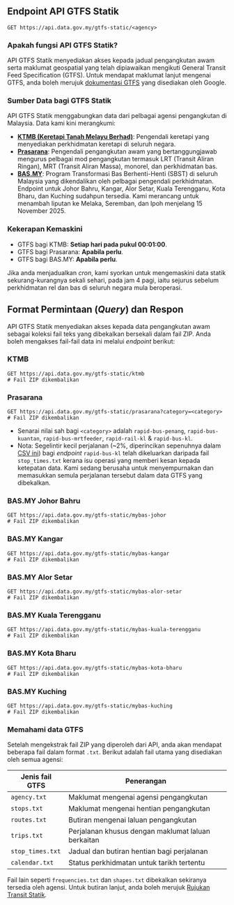 
## Endpoint API GTFS Statik

<Head>
  <title>GTFS Static - Malaysia's Official Open API</title>
</Head>

```http
GET https://api.data.gov.my/gtfs-static/<agency>
```

### Apakah fungsi API GTFS Statik?

API GTFS Statik menyediakan akses kepada jadual pengangkutan awam serta maklumat geospatial yang telah dipiawaikan mengikuti General Transit Feed Specification (GTFS). Untuk mendapat maklumat lanjut mengenai GTFS, anda boleh merujuk [dokumentasi GTFS](https://developers.google.com/transit/gtfs) yang disediakan oleh Google.

### Sumber Data bagi GTFS Statik

API GTFS Statik menggabungkan data dari pelbagai agensi pengangkutan di Malaysia. Data kami kini merangkumi:

- [**KTMB (Keretapi Tanah Melayu Berhad)**](https://www.ktmb.com.my/): Pengendali keretapi yang menyediakan perkhidmatan keretapi di seluruh negara.
- [**Prasarana**](https://myrapid.com.my/): Pengendali pengangkutan awam yang bertanggungjawab mengurus pelbagai mod pengangkutan termasuk LRT (Transit Aliran Ringan), MRT (Transit Aliran Massa), monorel, dan perkhidmatan bas.
- [**BAS.MY**](https://www.apad.gov.my/index.php/en/projects-programs/bas-projek-program/program-transformasi-bas-berhenti-henti-sbst): Program Transformasi Bas Berhenti-Henti (SBST) di seluruh Malaysia yang dikendalikan oleh pelbagai pengendali perkhidmatan. Endpoint untuk Johor Bahru, Kangar, Alor Setar, Kuala Terengganu, Kota Bharu, dan Kuching sudahpun tersedia. Kami merancang untuk menambah liputan ke Melaka, Seremban, dan Ipoh menjelang 15 November 2025.

### Kekerapan Kemaskini

- GTFS bagi KTMB: **Setiap hari pada pukul 00:01:00**.
- GTFS bagi Prasarana: **Apabila perlu**.
- GTFS bagi BAS.MY: **Apabila perlu**.

Jika anda menjadualkan _cron_, kami syorkan untuk mengemaskini data statik sekurang-kurangnya sekali sehari, pada jam 4 pagi, iaitu sejurus sebelum perkhidmatan rel dan bas di seluruh negara mula beroperasi.


## Format Permintaan (_Query_) dan Respon

API GTFS Statik menyediakan akses kepada data pengangkutan awam sebagai koleksi fail teks yang dibekalkan bersekali dalam fail ZIP. Anda boleh mengakses fail-fail data ini melalui _endpoint_ berikut:

### KTMB

```http
GET https://api.data.gov.my/gtfs-static/ktmb
# Fail ZIP dikembalikan
```

### Prasarana

```http
GET https://api.data.gov.my/gtfs-static/prasarana?category=<category>
# Fail ZIP dikembalikan
```

- Senarai nilai sah bagi `<category>` adalah `rapid-bus-penang`, `rapid-bus-kuantan`, `rapid-bus-mrtfeeder`, `rapid-rail-kl` & `rapid-bus-kl`.
- Nota: Segelintir kecil perjalanan (~2%, diperincikan sepenuhnya dalam [CSV ini](https://openapi-malaysia-transport.s3.ap-southeast-1.amazonaws.com/prasarana/problematic_trips.csv)) bagi _endpoint_ `rapid-bus-kl` telah dikeluarkan daripada fail `stop_times.txt` kerana isu operasi yang memberi kesan kepada ketepatan data. Kami sedang berusaha untuk menyempurnakan dan memasukkan semula perjalanan tersebut dalam data GTFS yang dibekalkan.

### BAS.MY Johor Bahru

```http
GET https://api.data.gov.my/gtfs-static/mybas-johor
# Fail ZIP dikembalikan
```

### BAS.MY Kangar

```http
GET https://api.data.gov.my/gtfs-static/mybas-kangar
# Fail ZIP dikembalikan
```

### BAS.MY Alor Setar

```http
GET https://api.data.gov.my/gtfs-static/mybas-alor-setar
# Fail ZIP dikembalikan
```

### BAS.MY Kuala Terengganu

```http
GET https://api.data.gov.my/gtfs-static/mybas-kuala-terengganu
# Fail ZIP dikembalikan
```

### BAS.MY Kota Bharu

```http
GET https://api.data.gov.my/gtfs-static/mybas-kota-bharu
# Fail ZIP dikembalikan
```

### BAS.MY Kuching

```http
GET https://api.data.gov.my/gtfs-static/mybas-kuching
# Fail ZIP dikembalikan
```

### Memahami data GTFS

Setelah mengekstrak fail ZIP yang diperoleh dari API, anda akan mendapat beberapa fail dalam format `.txt`. Berikut adalah fail utama yang disediakan oleh semua agensi:

| Jenis fail GTFS  | Penerangan                                         |
| ---------------- | -------------------------------------------------- |
| `agency.txt`     | Maklumat mengenai agensi pengangkutan              |
| `stops.txt`      | Maklumat mengenai hentian pengangkutan             |
| `routes.txt`     | Butiran mengenai laluan pengangkutan               |
| `trips.txt`      | Perjalanan khusus dengan maklumat laluan berkaitan |
| `stop_times.txt` | Jadual dan butiran hentian bagi perjalanan         |
| `calendar.txt`   | Status perkhidmatan untuk tarikh tertentu          |

Fail lain seperti `frequencies.txt` dan `shapes.txt` dibekalkan sekiranya tersedia oleh agensi.
Untuk butiran lanjut, anda boleh merujuk [Rujukan Transit Statik](https://gtfs.org/schedule/reference/).
